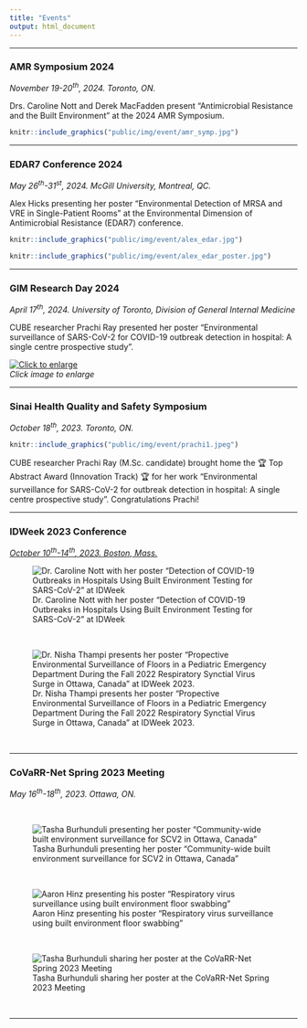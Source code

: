 ```yaml
---
title: "Events"
output: html_document
---
```


<!-- <!--  Follow this template for adding new events --> 
<!-- ---- -->
<!-- ### event -->
<!-- *month day<sup>th</sup>, year. Place, city, prov.* -->
<!-- sentence(s) to describe presenter, talk, event. -->

<!-- ```{r, out.width = "650px", echo=FALSE, fig.align='center'} -->
<!-- knitr::include_graphics("public/img/event/alex_edar.jpg") -->
<!-- ``` -->

----

### AMR Symposium 2024

*November 19-20<sup>th</sup>, 2024. Toronto, ON.*

Drs. Caroline Nott and Derek MacFadden present “Antimicrobial Resistance and the Built Environment” at the 2024 AMR Symposium.

```r
knitr::include_graphics("public/img/event/amr_symp.jpg")
```

----

### EDAR7 Conference 2024

*May 26<sup>th</sup>-31<sup>st</sup>, 2024. McGill University, Montreal, QC.*

Alex Hicks presenting her poster "Environmental Detection of MRSA and VRE in Single-Patient Rooms" at the Environmental Dimension of Antimicrobial Resistance (EDAR7) conference.

```r
knitr::include_graphics("public/img/event/alex_edar.jpg")
```

```r
knitr::include_graphics("public/img/event/alex_edar_poster.jpg")
```


----

### GIM Research Day 2024

*April 17<sup>th</sup>, 2024. University of Toronto, Division of General Internal Medicine*

CUBE researcher Prachi Ray presented her poster "Environmental surveillance of SARS-CoV-2 for COVID-19 outbreak detection in hospital: A single centre prospective study".

<div style="margin: auto; width: 100%;">
[![Click to enlarge](public/img/event/msh_poster_small.jpg)](public/img/event/msh_poster_large.jpg)  
*Click image to enlarge*
</div>
-----

### Sinai Health Quality and Safety Symposium

*October 18<sup>th</sup>, 2023. Toronto, ON.*


```r
knitr::include_graphics("public/img/event/prachi1.jpeg")
```

CUBE researcher Prachi Ray (M.Sc. candidate) brought home the 🏆 Top Abstract Award (Innovation Track) 🏆 for her work "Environmental surveillance for SARS-CoV-2 for outbreak detection in hospital: A single centre prospective study". Congratulations Prachi! 


-----

### IDWeek 2023 Conference

*[October 10<sup>th</sup>-14<sup>th</sup>, 2023. Boston, Mass.](https://idweek.org/)*

![Dr. Caroline Nott with her poster "Detection of COVID-19 Outbreaks in Hospitals Using Built Environment Testing for SARS-CoV-2" at IDWeek ](public/img/event/idweek-1.jpg)

<br/>

![Dr. Nisha Thampi presents her poster "Propective Environmental Surveillance of Floors in a Pediatric Emergency Department During the Fall 2022 Respiratory Synctial Virus Surge in Ottawa, Canada" at IDWeek 2023. ](public/img/event/idweek_nisha1.jpg)

<br/>

----


### CoVaRR-Net Spring 2023 Meeting 

*May 16<sup>th</sup>-18<sup>th</sup>, 2023. Ottawa, ON.*

<br/>

![Tasha Burhunduli presenting her poster "Community-wide built environment surveillance for SCV2 in Ottawa, Canada"](public/img/event/tasha_poster1.jpeg)

<br/>

![Aaron Hinz presenting his poster "Respiratory virus surveillance using built environment floor swabbing"](public/img/event/aaron_poster1.jpeg)

<br/>

![Tasha Burhunduli sharing her poster at the CoVaRR-Net Spring 2023 Meeting](public/img/event/tasha_poster2.jpeg)

<br/>

------------------------------------
